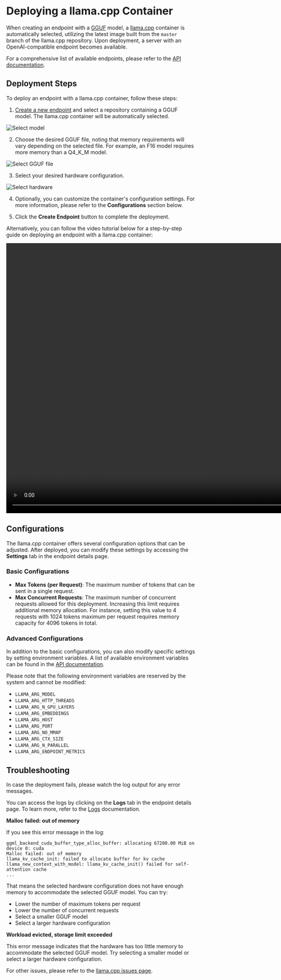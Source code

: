 # Deploying a llama.cpp Container

When creating an endpoint with a [GGUF](https://huggingface.co/docs/hub/en/gguf) model, a [llama.cpp](https://github.com/ggerganov/llama.cpp) container is automatically selected, utilizing the latest image built from the `master` branch of the llama.cpp repository. Upon deployment, a server with an OpenAI-compatible endpoint becomes available.

For a comprehensive list of available endpoints, please refer to the [API documentation](https://github.com/ggerganov/llama.cpp/blob/master/examples/server/README.md#api-endpoints).

## Deployment Steps

To deploy an endpoint with a llama.cpp container, follow these steps:

1. [Create a new endpoint](../guides/create_endpoint) and select a repository containing a GGUF model. The llama.cpp container will be automatically selected.

<img src="https://raw.githubusercontent.com/huggingface/hf-endpoints-documentation/main/assets/llamacpp_1.png" alt="Select model" />

2. Choose the desired GGUF file, noting that memory requirements will vary depending on the selected file. For example, an F16 model requires more memory than a Q4_K_M model.

<img src="https://raw.githubusercontent.com/huggingface/hf-endpoints-documentation/main/assets/llamacpp_2.png" alt="Select GGUF file" />

3. Select your desired hardware configuration.

<img src="https://raw.githubusercontent.com/huggingface/hf-endpoints-documentation/main/assets/llamacpp_3.png" alt="Select hardware" />

4. Optionally, you can customize the container's configuration settings. For more information, please refer to the **Configurations** section below.

5. Click the **Create Endpoint** button to complete the deployment.

Alternatively, you can follow the video tutorial below for a step-by-step guide on deploying an endpoint with a llama.cpp container:

<video width="1280" height="720" controls>
  <source src="https://raw.githubusercontent.com/huggingface/hf-endpoints-documentation/main/assets/llamacpp_guide_video.mp4" type="video/mp4">
</video>

## Configurations

The llama.cpp container offers several configuration options that can be adjusted. After deployed, you can modify these settings by accessing the **Settings** tab in the endpoint details page.

### Basic Configurations

- **Max Tokens (per Request)**: The maximum number of tokens that can be sent in a single request.
- **Max Concurrent Requests**: The maximum number of concurrent requests allowed for this deployment. Increasing this limit requires additional memory allocation. For instance, setting this value to 4 requests with 1024 tokens maximum per request requires memory capacity for 4096 tokens in total.

### Advanced Configurations

In addition to the basic configurations, you can also modify specific settings by setting environment variables. A list of available environment variables can be found in the [API documentation](https://github.com/ggerganov/llama.cpp/blob/master/examples/server/README.md#usage).

Please note that the following environment variables are reserved by the system and cannot be modified:

- `LLAMA_ARG_MODEL`
- `LLAMA_ARG_HTTP_THREADS`
- `LLAMA_ARG_N_GPU_LAYERS`
- `LLAMA_ARG_EMBEDDINGS`
- `LLAMA_ARG_HOST`
- `LLAMA_ARG_PORT`
- `LLAMA_ARG_NO_MMAP`
- `LLAMA_ARG_CTX_SIZE`
- `LLAMA_ARG_N_PARALLEL`
- `LLAMA_ARG_ENDPOINT_METRICS`

## Troubleshooting

In case the deployment fails, please watch the log output for any error messages.

You can access the logs by clicking on the **Logs** tab in the endpoint details page. To learn more, refer to the [Logs](../guides/logs) documentation.

**Malloc failed: out of memory**

If you see this error message in the log:

```
ggml_backend_cuda_buffer_type_alloc_buffer: allocating 67200.00 MiB on device 0: cuda
Malloc failed: out of memory
llama_kv_cache_init: failed to allocate buffer for kv cache
llama_new_context_with_model: llama_kv_cache_init() failed for self-attention cache
...
```

That means the selected hardware configuration does not have enough memory to accommodate the selected GGUF model. You can try:
- Lower the number of maximum tokens per request
- Lower the number of concurrent requests
- Select a smaller GGUF model
- Select a larger hardware configuration

**Workload evicted, storage limit exceeded**

This error message indicates that the hardware has too little memory to accommodate the selected GGUF model. Try selecting a smaller model or select a larger hardware configuration.

For other issues, please refer to the [llama.cpp issues page](https://github.com/ggerganov/llama.cpp/issues).
